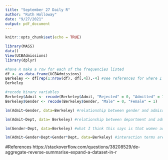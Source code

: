```yaml
---
title: "September 27 Daily R"
author: "Ruth Holloway"
date: "9/27/2021"
output: pdf_document
---
```


```r
knitr::opts_chunk$set(echo = TRUE)
```

```r
library(MASS)
data()
View(UCBAdmissions)
library(dplyr)

#have R make a row for each of the frequencies listed
df <- as.data.frame(UCBAdmissions)
Berkeley <- df[rep(1:nrow(df), df[,4]),-4] #see references for where I got this code
Berkeley

#recode binary variables
Berkeley$Admit <- recode(Berkeley$Admit, "Rejected" = 0, "Admitted" = 1)
Berkeley$Gender <- recode(Berkeley$Gender, "Male" = 0, "Female" = 1)

lm(Admit~Gender, data=Berkeley) #relationship between gender and admission. looks like females are less likely to get admitted overall

lm(Admit~Dept, data= Berkeley) #relationship between department and admission. selectivity goes up with each successive alphabetic department. 

lm(Gender~Dept, data=Berkeley) #what I think this says is that women are less likely to apply to department B than any other, and are more likely than men to apply to departments C and E (and thus more likely to get rejected due to the larger number of applicants?). I think that if combined with department, the effect of gender on admissions will decrease

lm(Admit~Gender+Dept+Gender*Dept, data=Berkeley) #interaction terms are negative, meaning that the relationship between gender and admission gets weaker when the department to which the student applied is taken into account
```
#References
https://stackoverflow.com/questions/38208529/de-aggregate-reverse-summarise-expand-a-dataset-in-r
